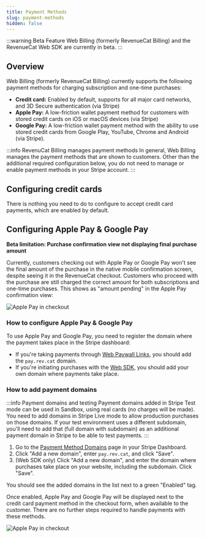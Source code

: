```yaml
---
title: Payment Methods
slug: payment-methods
hidden: false
---
```


:::warning Beta Feature
Web Billing (formerly RevenueCat Billing) and the RevenueCat Web SDK are currently in beta.
:::

## Overview

Web Billing (formerly RevenueCat Billing) currently supports the following payment methods for charging subscription and one-time purchases:

- **Credit card:** Enabled by default, supports for all major card networks, and 3D Secure authentication (via Stripe)
- **Apple Pay:** A low-friction wallet payment method for customers with stored credit cards on iOS or macOS devices (via Stripe)
- **Google Pay:** A low-friction wallet payment method with the ability to use stored credit cards from Google Play, YouTube, Chrome and Android (via Stripe).

:::info RevenuCat Billing manages payment methods
In general, Web Billing manages the payment methods that are shown to customers. Other than the additional required configuration below, you do not need to manage or enable payment methods in your Stripe account.
:::

## Configuring credit cards

There is nothing you need to do to configure to accept credit card payments, which are enabled by default.

## Configuring Apple Pay & Google Pay

**Beta limitation: Purchase confirmation view not displaying final purchase amount**

Currently, customers checking out with Apple Pay or Google Pay won't see the final amount of the purchase in the native mobile confirmation screen, despite seeing it in the RevenueCat checkout. Customers who proceed with the purchase are still charged the correct amount for both subscriptions and one-time purchases. This shows as "amount pending" in the Apple Pay confirmation view:

![Apple Pay in checkout](/images/web-billing/apple-pay-amount-pending.png)

### How to configure Apple Pay & Google Pay

To use Apple Pay and Google Pay, you need to register the domain where the payment takes place in the Stripe dashboard:

- If you're taking payments through [Web Paywall Links](/web/web-billing/web-paywall-links/), you should add the `pay.rev.cat` domain.
- If you're initiating purchases with the [Web SDK](/web/web-billing/overview), you should add your own domain where payments take place.

### How to add payment domains

:::info Payment domains and testing
Payment domains added in Stripe Test mode can be used in Sandbox, using real cards (no charges will be made). You need to add domains in Stripe Live mode to allow production purchases on those domains. If your test environment uses a different subdomain, you'll need to add that (full domain with subdomain) as an additional payment domain in Stripe to be able to test payments.
:::

1. Go to the [Payment Method Domains](https://dashboard.stripe.com/settings/payment_method_domains) page in your Stripe Dashboard.
1. Click "Add a new domain", enter `pay.rev.cat`, and click "Save".
1. (Web SDK only) Click "Add a new domain", and enter the domain where purchases take place on your website, including the subdomain. Click "Save".

You should see the added domains in the list next to a green "Enabled" tag.

Once enabled, Apple Pay and Google Pay will be displayed next to the credit card payment method in the checkout form, when available to the customer. There are no further steps required to handle payments with these methods.

![Apple Pay in checkout](/images/web-billing/web-billing-apple-pay.png)

